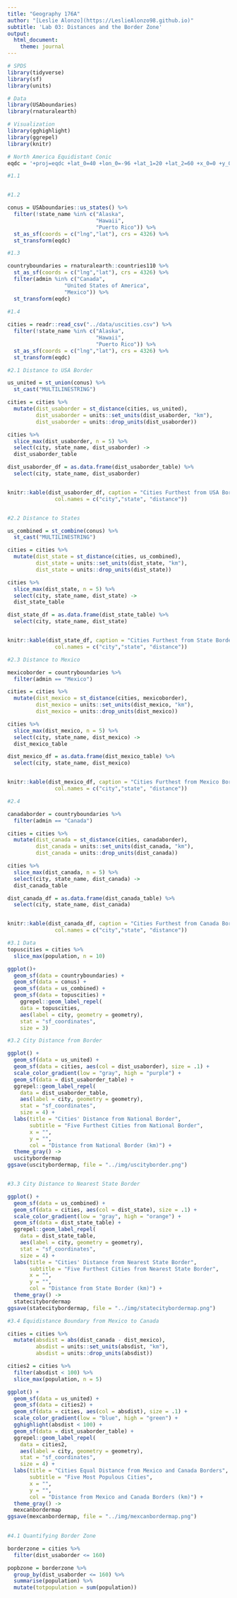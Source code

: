 ```yaml
---
title: "Geography 176A"
author: "[Leslie Alonzo](https://LeslieAlonzo98.github.io)"
subtitle: 'Lab 03: Distances and the Border Zone'
output:
  html_document:
    theme: journal
---
```


```R
# SPDS
library(tidyverse)
library(sf)
library(units)

# Data
library(USAboundaries)
library(rnaturalearth)

# Visualization
library(gghighlight)
library(ggrepel)
library(knitr)

# North America Equidistant Conic
eqdc = '+proj=eqdc +lat_0=40 +lon_0=-96 +lat_1=20 +lat_2=60 +x_0=0 +y_0=0 +datum=NAD83 +units=m +no_defs'
```
```r
#1.1


#1.2

conus = USAboundaries::us_states() %>% 
  filter(!state_name %in% c("Alaska",
                            "Hawaii",
                            "Puerto Rico")) %>% 
  st_as_sf(coords = c("lng","lat"), crs = 4326) %>% 
  st_transform(eqdc)

#1.3

countryboundaries = rnaturalearth::countries110 %>%
  st_as_sf(coords = c("lng","lat"), crs = 4326) %>% 
  filter(admin %in% c("Canada",
                  "United States of America",
                  "Mexico")) %>% 
  st_transform(eqdc)
  
#1.4

cities = readr::read_csv("../data/uscities.csv") %>%
  filter(!state_name %in% c("Alaska",
                            "Hawaii",
                            "Puerto Rico")) %>% 
  st_as_sf(coords = c("lng","lat"), crs = 4326) %>% 
  st_transform(eqdc)
```
```r
#2.1 Distance to USA Border

us_united = st_union(conus) %>%
  st_cast("MULTILINESTRING")

cities = cities %>% 
  mutate(dist_usaborder = st_distance(cities, us_united),
         dist_usaborder = units::set_units(dist_usaborder, "km"),
         dist_usaborder = units::drop_units(dist_usaborder))

cities %>% 
  slice_max(dist_usaborder, n = 5) %>%
  select(city, state_name, dist_usaborder) ->
  dist_usaborder_table

dist_usaborder_df = as.data.frame(dist_usaborder_table) %>% 
  select(city, state_name, dist_usaborder)


knitr::kable(dist_usaborder_df, caption = "Cities Furthest from USA Border",
               col.names = c("city","state", "distance"))


#2.2 Distance to States 

us_combined = st_combine(conus) %>%
  st_cast("MULTILINESTRING")

cities = cities %>% 
  mutate(dist_state = st_distance(cities, us_combined),
         dist_state = units::set_units(dist_state, "km"),
         dist_state = units::drop_units(dist_state))

cities %>% 
  slice_max(dist_state, n = 5) %>%
  select(city, state_name, dist_state) ->
  dist_state_table

dist_state_df = as.data.frame(dist_state_table) %>% 
  select(city, state_name, dist_state)


knitr::kable(dist_state_df, caption = "Cities Furthest from State Border",
               col.names = c("city","state", "distance"))

#2.3 Distance to Mexico

mexicoborder = countryboundaries %>% 
  filter(admin == "Mexico")

cities = cities %>% 
  mutate(dist_mexico = st_distance(cities, mexicoborder),
         dist_mexico = units::set_units(dist_mexico, "km"),
         dist_mexico = units::drop_units(dist_mexico))

cities %>% 
  slice_max(dist_mexico, n = 5) %>%
  select(city, state_name, dist_mexico) ->
  dist_mexico_table

dist_mexico_df = as.data.frame(dist_mexico_table) %>% 
  select(city, state_name, dist_mexico)


knitr::kable(dist_mexico_df, caption = "Cities Furthest from Mexico Border",
               col.names = c("city","state", "distance"))

#2.4

canadaborder = countryboundaries %>% 
  filter(admin == "Canada")

cities = cities %>% 
  mutate(dist_canada = st_distance(cities, canadaborder),
         dist_canada = units::set_units(dist_canada, "km"),
         dist_canada = units::drop_units(dist_canada))

cities %>% 
  slice_max(dist_canada, n = 5) %>%
  select(city, state_name, dist_canada) ->
  dist_canada_table

dist_canada_df = as.data.frame(dist_canada_table) %>% 
  select(city, state_name, dist_canada)


knitr::kable(dist_canada_df, caption = "Cities Furthest from Canada Border",
               col.names = c("city","state", "distance"))

```

```r
#3.1 Data
topuscities = cities %>% 
  slice_max(population, n = 10) 

ggplot()+
  geom_sf(data = countryboundaries) +
  geom_sf(data = conus) +
  geom_sf(data = us_combined) +
  geom_sf(data = topuscities) +
    ggrepel::geom_label_repel(
    data = topuscities,
    aes(label = city, geometry = geometry),
    stat = "sf_coordinates",
    size = 3)

#3.2 City Distance from Border

ggplot() +
  geom_sf(data = us_united) +
  geom_sf(data = cities, aes(col = dist_usaborder), size = .1) +
  scale_color_gradient(low = "gray", high = "purple") +
  geom_sf(data = dist_usaborder_table) +
  ggrepel::geom_label_repel(
    data = dist_usaborder_table,
    aes(label = city, geometry = geometry),
    stat = "sf_coordinates",
    size = 4) +
  labs(title = "Cities' Distance from National Border",
       subtitle = "Five Furthest Cities from National Border",
       x = "",
       y = "",
       col = "Distance from National Border (km)") +
  theme_gray() ->
  uscitybordermap
ggsave(uscitybordermap, file = "../img/uscityborder.png")


#3.3 City Distance to Nearest State Border

ggplot() +
  geom_sf(data = us_combined) +
  geom_sf(data = cities, aes(col = dist_state), size = .1) +
  scale_color_gradient(low = "gray", high = "orange") +
  geom_sf(data = dist_state_table) +
  ggrepel::geom_label_repel(
    data = dist_state_table,
    aes(label = city, geometry = geometry),
    stat = "sf_coordinates",
    size = 4) +
  labs(title = "Cities' Distance from Nearest State Border",
       subtitle = "Five Furthest Cities from Nearest State Border",
       x = "",
       y = "",
       col = "Distance from State Border (km)") +
  theme_gray() ->
  statecitybordermap
ggsave(statecitybordermap, file = "../img/statecitybordermap.png")

#3.4 Equidistance Boundary from Mexico to Canada

cities = cities %>% 
  mutate(absdist = abs(dist_canada - dist_mexico),
         absdist = units::set_units(absdist, "km"),
         absdist = units::drop_units(absdist))

cities2 = cities %>% 
  filter(absdist < 100) %>% 
  slice_max(population, n = 5)

ggplot() +
  geom_sf(data = us_united) +
  geom_sf(data = cities2) +
  geom_sf(data = cities, aes(col = absdist), size = .1) +
  scale_color_gradient(low = "blue", high = "green") +
  gghighlight(absdist < 100) +
  geom_sf(data = dist_usaborder_table) +
  ggrepel::geom_label_repel(
    data = cities2,
    aes(label = city, geometry = geometry),
    stat = "sf_coordinates",
    size = 4) +
  labs(title = "Cities Equal Distance from Mexico and Canada Borders",
       subtitle = "Five Most Populous Cities",
       x = "",
       y = "",
       col = "Distance from Mexico and Canada Borders (km)") +
  theme_gray() ->
  mexcanbordermap
ggsave(mexcanbordermap, file = "../img/mexcanbordermap.png")
  
```
```r
#4.1 Quantifying Border Zone

borderzone = cities %>% 
  filter(dist_usaborder <= 160)

popbzone = borderzone %>% 
  group_by(dist_usaborder <= 160) %>%
  summarise(population) %>% 
  mutate(totpopulation = sum(population))

```

